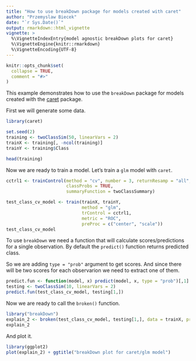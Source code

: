 ```yaml
---
title: "How to use breakDown package for models created with caret"
author: "Przemyslaw Biecek"
date: "`r Sys.Date()`"
output: rmarkdown::html_vignette
vignette: >
  %\VignetteIndexEntry{model agnostic breakDown plots for caret}
  %\VignetteEngine{knitr::rmarkdown}
  %\VignetteEncoding{UTF-8}
---
```


```r
knitr::opts_chunk$set(
  collapse = TRUE,
  comment = "#>"
)
```

This example demonstrates how to use the `breakDown` package for models created with the [caret](https://CRAN.R-project.org/package=caret) package. 

First we will generate some data.

```r
library(caret)

set.seed(2)
training <- twoClassSim(50, linearVars = 2)
trainX <- training[, -ncol(training)]
trainY <- training$Class

head(training)
```

Now we are ready to train a model. Let's train a `glm` model with `caret`. 

```r
cctrl1 <- trainControl(method = "cv", number = 3, returnResamp = "all",
                       classProbs = TRUE, 
                       summaryFunction = twoClassSummary)

test_class_cv_model <- train(trainX, trainY, 
                             method = "glm", 
                             trControl = cctrl1,
                             metric = "ROC", 
                             preProc = c("center", "scale"))
test_class_cv_model
```

To use `breakDown` we need a function that will calculate scores/predictions for a single observation. By default the `predict()` function returns predicted class. 

So we are adding `type = "prob"` argument to get scores. And since there will be two scores for each observarion we need to extract one of them.

```r
predict.fun <- function(model, x) predict(model, x, type = "prob")[,1]
testing <- twoClassSim(10, linearVars = 2)
predict.fun(test_class_cv_model, testing[1,])
```

Now we are ready to call the `broken()` function.

```r
library("breakDown")
explain_2 <- broken(test_class_cv_model, testing[1,], data = trainX, predict.function = predict.fun)
explain_2
```

And plot it.

```r
library(ggplot2)
plot(explain_2) + ggtitle("breakDown plot for caret/glm model")
```


